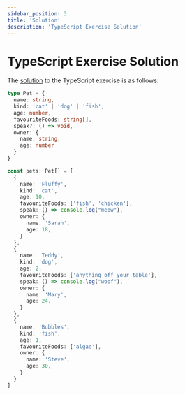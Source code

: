 ```yaml
---
sidebar_position: 3
title: 'Solution'
description: 'TypeScript Exercise Solution'
---
```


# TypeScript Exercise Solution

The [solution](https://www.typescriptlang.org/play?#code/C4TwDgpgBAChxQLxQN4CgqagOwIYFsIAuKAZ2ACcBLbAcwBoMsBrGgExIHIBjXYTqAB8onNgHtaA4ZwBmVUgAtOjLFFy1iOAK74ARhAoqsM3ADcxW6sAgAxMWLakS5anQDaAXSOZSkXMwB+EgAKAEokAD4ocyo2bygxAHdsAxJ0VVU8QmdKGgYmDLUNEmwdfQoCqABfNBq0bjFscihIYCdYeE8kKDdK9MKcAk1OGwAbLRkZEGVK1VZsDhFefnjVdU0ARgAGVeMzCytbe0cSN1l5JXolhSpuZghsTi9ZrF8IfxDwxCiGprFRiAAOlGEmCACIUkkwaFdpgkikKGkXoUssMAMq4Ci4S7IjLrEgbAAcsOqlSq8X6KKGXAAKhA2GxpiT5otRBIZgMipoAEwkkzmSxUax2BztM64bAgYA3OgJSZQEAHKDAXC6AFPElvD5QMKRKC-Uj-IEg2jgxL2GTQknw1KoXGZakiACymKZ9qw+Kg3IALCSaqpyX1caiuAAhLS6NUQUgcgYsrhyRSxwqejZ8-aC4XHMWcXCjWi4CAa3E2xF2zkO7IiNHWUxFklrYpQADMO1x-qwNQ8QA) to the TypeScript exercise is as follows:

```ts
type Pet = {
  name: string,
  kind: 'cat' | 'dog' | 'fish',
  age: number,
  favouriteFoods: string[],
  speak?: () => void,
  owner: {
    name: string,
    age: number
  }
}

const pets: Pet[] = [
  {
    name: 'Fluffy',
    kind: 'cat',
    age: 10,
    favouriteFoods: ['fish', 'chicken'],
    speak: () => console.log("meow"),
    owner: {
      name: 'Sarah',
      age: 18,
    }
  },
  {
    name: 'Teddy',
    kind: 'dog',
    age: 2,
    favouriteFoods: ['anything off your table'],
    speak: () => console.log("woof"),
    owner: {
      name: 'Mary',
      age: 24,
    }
  },
  {
    name: 'Bubbles',
    kind: 'fish',
    age: 1,
    favouriteFoods: ['algae'],
    owner: {
      name: 'Steve',
      age: 30,
    }
  }
]
```
